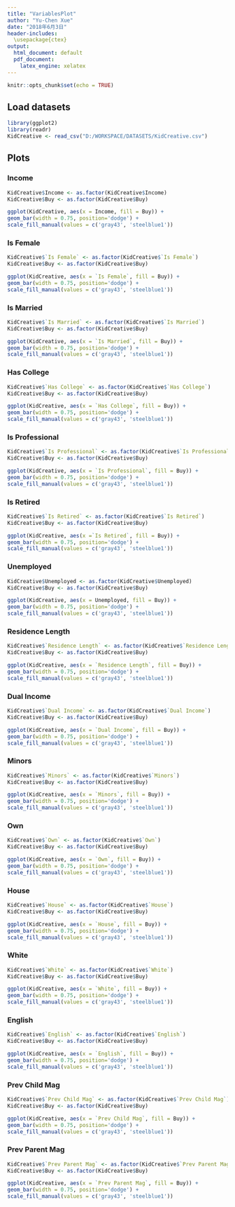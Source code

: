 ```yaml
---
title: "VariablesPlot"
author: "Yu-Chen Xue"
date: "2018年6月3日"
header-includes:
  \usepackage{ctex}
output:
  html_document: default
  pdf_document:
    latex_engine: xelatex
---
```


```r
knitr::opts_chunk$set(echo = TRUE)
```

## Load datasets 
```r
library(ggplot2)
library(readr)
KidCreative <- read_csv("D:/WORKSPACE/DATASETS/KidCreative.csv")
```

## Plots

### Income
```r
KidCreative$Income <- as.factor(KidCreative$Income)
KidCreative$Buy <- as.factor(KidCreative$Buy)

ggplot(KidCreative, aes(x = Income, fill = Buy)) + 
geom_bar(width = 0.75, position='dodge') + 
scale_fill_manual(values = c('gray43', 'steelblue1'))
```

### Is Female
```r
KidCreative$`Is Female` <- as.factor(KidCreative$`Is Female`)
KidCreative$Buy <- as.factor(KidCreative$Buy)

ggplot(KidCreative, aes(x = `Is Female`, fill = Buy)) + 
geom_bar(width = 0.75, position='dodge') + 
scale_fill_manual(values = c('gray43', 'steelblue1'))
```

### Is Married
```r
KidCreative$`Is Married` <- as.factor(KidCreative$`Is Married`)
KidCreative$Buy <- as.factor(KidCreative$Buy)

ggplot(KidCreative, aes(x = `Is Married`, fill = Buy)) + 
geom_bar(width = 0.75, position='dodge') + 
scale_fill_manual(values = c('gray43', 'steelblue1'))
```

### Has College
```r
KidCreative$`Has College` <- as.factor(KidCreative$`Has College`)
KidCreative$Buy <- as.factor(KidCreative$Buy)

ggplot(KidCreative, aes(x = `Has College`, fill = Buy)) + 
geom_bar(width = 0.75, position='dodge') + 
scale_fill_manual(values = c('gray43', 'steelblue1'))
```

### Is Professional
```r
KidCreative$`Is Professional` <- as.factor(KidCreative$`Is Professional`)
KidCreative$Buy <- as.factor(KidCreative$Buy)

ggplot(KidCreative, aes(x = `Is Professional`, fill = Buy)) + 
geom_bar(width = 0.75, position='dodge') + 
scale_fill_manual(values = c('gray43', 'steelblue1'))
```

### Is Retired
```r
KidCreative$`Is Retired` <- as.factor(KidCreative$`Is Retired`)
KidCreative$Buy <- as.factor(KidCreative$Buy)

ggplot(KidCreative, aes(x =`Is Retired`, fill = Buy)) + 
geom_bar(width = 0.75, position='dodge') + 
scale_fill_manual(values = c('gray43', 'steelblue1'))
```

### Unemployed
```r
KidCreative$Unemployed <- as.factor(KidCreative$Unemployed)
KidCreative$Buy <- as.factor(KidCreative$Buy)

ggplot(KidCreative, aes(x = Unemployed, fill = Buy)) + 
geom_bar(width = 0.75, position='dodge') + 
scale_fill_manual(values = c('gray43', 'steelblue1'))
```

### Residence Length
```r
KidCreative$`Residence Length` <- as.factor(KidCreative$`Residence Length`)
KidCreative$Buy <- as.factor(KidCreative$Buy)

ggplot(KidCreative, aes(x = `Residence Length`, fill = Buy)) + 
geom_bar(width = 0.75, position='dodge') + 
scale_fill_manual(values = c('gray43', 'steelblue1'))
```

### Dual Income
```r
KidCreative$`Dual Income` <- as.factor(KidCreative$`Dual Income`)
KidCreative$Buy <- as.factor(KidCreative$Buy)

ggplot(KidCreative, aes(x = `Dual Income`, fill = Buy)) + 
geom_bar(width = 0.75, position='dodge') + 
scale_fill_manual(values = c('gray43', 'steelblue1'))
```

### Minors
```r
KidCreative$`Minors` <- as.factor(KidCreative$`Minors`)
KidCreative$Buy <- as.factor(KidCreative$Buy)

ggplot(KidCreative, aes(x = `Minors`, fill = Buy)) + 
geom_bar(width = 0.75, position='dodge') + 
scale_fill_manual(values = c('gray43', 'steelblue1'))
```

### Own
```r
KidCreative$`Own` <- as.factor(KidCreative$`Own`)
KidCreative$Buy <- as.factor(KidCreative$Buy)

ggplot(KidCreative, aes(x = `Own`, fill = Buy)) + 
geom_bar(width = 0.75, position='dodge') + 
scale_fill_manual(values = c('gray43', 'steelblue1'))
```

### House
```r
KidCreative$`House` <- as.factor(KidCreative$`House`)
KidCreative$Buy <- as.factor(KidCreative$Buy)

ggplot(KidCreative, aes(x = `House`, fill = Buy)) + 
geom_bar(width = 0.75, position='dodge') + 
scale_fill_manual(values = c('gray43', 'steelblue1'))
```

### White
```r
KidCreative$`White` <- as.factor(KidCreative$`White`)
KidCreative$Buy <- as.factor(KidCreative$Buy)

ggplot(KidCreative, aes(x = `White`, fill = Buy)) + 
geom_bar(width = 0.75, position='dodge') + 
scale_fill_manual(values = c('gray43', 'steelblue1'))
```

### English
```r
KidCreative$`English` <- as.factor(KidCreative$`English`)
KidCreative$Buy <- as.factor(KidCreative$Buy)

ggplot(KidCreative, aes(x = `English`, fill = Buy)) + 
geom_bar(width = 0.75, position='dodge') + 
scale_fill_manual(values = c('gray43', 'steelblue1'))
```

### Prev Child Mag
```r
KidCreative$`Prev Child Mag` <- as.factor(KidCreative$`Prev Child Mag`)
KidCreative$Buy <- as.factor(KidCreative$Buy)

ggplot(KidCreative, aes(x = `Prev Child Mag`, fill = Buy)) + 
geom_bar(width = 0.75, position='dodge') + 
scale_fill_manual(values = c('gray43', 'steelblue1'))
```

### Prev Parent Mag
```r
KidCreative$`Prev Parent Mag` <- as.factor(KidCreative$`Prev Parent Mag`)
KidCreative$Buy <- as.factor(KidCreative$Buy)

ggplot(KidCreative, aes(x = `Prev Parent Mag`, fill = Buy)) + 
geom_bar(width = 0.75, position='dodge') + 
scale_fill_manual(values = c('gray43', 'steelblue1'))
```

